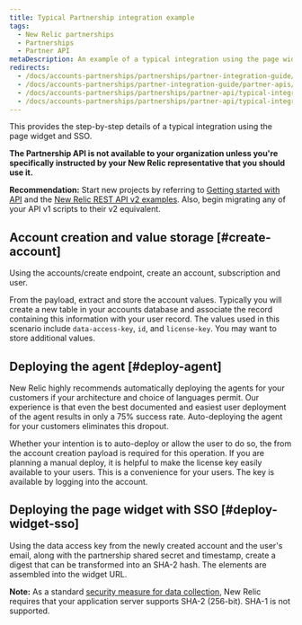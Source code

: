 ```yaml
---
title: Typical Partnership integration example
tags:
  - New Relic partnerships
  - Partnerships
  - Partner API
metaDescription: An example of a typical integration using the page widget and SSO for New Relic partner accounts.
redirects:
  - /docs/accounts-partnerships/partnerships/partner-integration-guide/putting-it-all-together
  - /docs/accounts-partnerships/partner-integration-guide/partner-apis/putting-it-all-together
  - /docs/accounts-partnerships/partnerships/partner-api/typical-integration-example-v1
  - /docs/accounts-partnerships/partnerships/partner-api/typical-integration-example
---
```


This provides the step-by-step details of a typical integration using the page widget and SSO.

**The Partnership API is not available to your organization unless you're specifically instructed by your New Relic representative that you should use it.**

**Recommendation:** Start new projects by referring to [Getting started with API](/docs/apm/apis/requirements/new-relic-rest-api-v2-getting-started) and the [New Relic REST API v2 examples](/docs/apis/rest-api-v2). Also, begin migrating any of your API v1 scripts to their v2 equivalent.

## Account creation and value storage [#create-account]

Using the accounts/create endpoint, create an account, subscription and user.

From the payload, extract and store the account values. Typically you will create a new table in your accounts database and associate the record containing this information with your user record. The values used in this scenario include `data-access-key`, `id`, and `license-key`. You may want to store additional values.

## Deploying the agent [#deploy-agent]

New Relic highly recommends automatically deploying the agents for your customers if your architecture and choice of languages permit. Our experience is that even the best documented and easiest user deployment of the agent results in only a 75% success rate. Auto-deploying the agent for your customers eliminates this dropout.

Whether your intention is to auto-deploy or allow the user to do so, the <InlinePopover type="licenseKey" /> from the account creation payload is required for this operation. If you are planning a manual deploy, it is helpful to make the license key easily available to your users. This is a convenience for your users. The key is available by logging into the account.

## Deploying the page widget with SSO [#deploy-widget-sso]

Using the data access key from the newly created account and the user's email, along with the partnership shared secret and timestamp, create a digest that can be transformed into an SHA-2 hash. The elements are assembled into the widget URL.

**Note:** As a standard [security measure for data collection](/docs/accounts-partnerships/accounts/security/data-security), New Relic requires that your application server supports SHA-2 (256-bit). SHA-1 is not supported.
